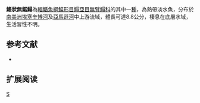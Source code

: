 {{Speciesbox 
| taxon = Apionichthys finis
| status = NE
| status_system = IUCN3.1
| authority = [[Eigenmann|Eigenmann]], 1912
| synonyms = * ''Soleonasus finis'', <small>Eigenmann, 1912</small>
}}

'''鰭狀無鋸鰨'''為[[輻鰭魚綱|輻鰭魚綱]][[鰈形目|鰈形目]][[鰨亞目|鰨亞目]][[無臂鰨科|無臂鰨科]]的其中一[[種|種]]，為熱帶淡水魚，分布於[[南美洲|南美洲]][[埃塞奎博河|埃塞奎博河]]及[[亞馬遜河|亞馬遜河]]中上游流域，體長可達8.8公分，棲息在底層水域，生活習性不明。
==参考文献==
*{{FishBase_species|genus=Apionichthys|species=finis|year=2014|month=4}}

== 扩展阅读 ==
{{refbegin}}
{{wikispecies-inline|Apionichthys finis|鰭狀無鋸鰨}}
{{refend}}
{{Taxonbar|from=Q5701405}}

[[Category:無鋸鰨屬|S]]


{{魚類小作品}}